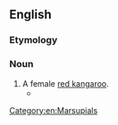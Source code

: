 ==English==

===Etymology===
{{rfe|en}}

===Noun===
{{en-noun}}

# A female [[red kangaroo]].
#* {{quote-book|en|year=2006|title=The Complete Guide to the Care of Macropods|author=Lynda Staker|passage=The female red kangaroo is referred to as a '''Blue Flyer''', whilst the male is generally known as a [[marloo|Marloo]] or [[boomer|Boomer]].}}

[[Category:en:Marsupials]]